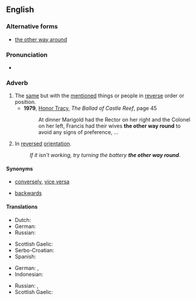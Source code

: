 {{was wotd|2008|July|8}}
==English==

===Alternative forms===
* [[the other way around]]

===Pronunciation===
* {{audio|en-us-the other way round.ogg|Audio (US)}}

===Adverb===
{{en-adv|head=the [[other]] [[way]] [[round]]|-}}

# The [[same]] but with the [[mention]]ed things or people in [[reverse]] order or position.
#* '''1979''', [[w:Honor Tracy|Honor Tracy]], ''The Ballad of Castle Reef'', page 45
#*: At dinner Marigold had the Rector on her right and the Colonel on her left, Francis had their wives '''the other way round''' to avoid any signs of preference, …
# In [[reversed]] [[orientation]].
#: ''If it isn't working, try turning the battery '''the other way round'''.''

====Synonyms====
* {{sense|same, but with mentioned things in reverse order}}  [[conversely]], [[vice versa]]
* {{sense|in reversed orientation}} [[backwards]]

====Translations====
{{trans-top|same but with mentioned things reversed}}
* Dutch: {{t+|nl|omgekeerd}}
* German: {{t+|de|umgekehrt}}
* Russian: {{t+|ru|наоборот|tr=naoborót}}
{{trans-mid}}
* Scottish Gaelic: {{t|gd|air an rathad eile}}
* Serbo-Croatian: {{t|sh|obrnuto}}
* Spanish: {{t|es|al revés}}
{{trans-bottom}}

{{trans-top|in reversed orientation}}
* German: {{t|de|andersherum}}, {{t|de|andersrum}}
* Indonesian: {{t+|id|terbalik}}
{{trans-mid}}
* Russian: {{t+|ru|назад|tr=nazád}}, {{t+|ru|задом наперёд}}
* Scottish Gaelic: {{t|gd|air an rathad eile}}
{{trans-bottom}}